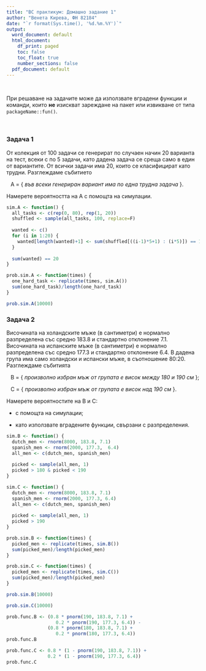 ```yaml
---
title: "ВС практикум: Домашно задание 1"
author: "Венета Кирева, ФН 82184"
date: "`r format(Sys.time(), '%d.%m.%Y')`"
output:
  word_document: default
  html_document:
    df_print: paged
    toc: false
    toc_float: true
    number_sections: false
  pdf_document: default
---
```


<br>

При решаване на задачите може да използвате вградени функции и команди, които **не** изискват зареждане на пакет или извикване от типа `packageName::fun()`.

<br>

### Задача 1

От колекция от 100 задачи се генерират по случаен начин 20 варианта на тест, всеки с по 5 задачи, като дадена задача се среща само в един от вариантите. От всички задачи има 20, които се класифицират като трудни. Разглеждаме събитието

$\;\;$ A = { *във всеки генериран вариант има по една трудна задача* }.

Намерете вероятността на A с помощта на симулации.

```r
sim.А <- function() {
  all_tasks <- c(rep(0, 80), rep(1, 20))
  shuffled <- sample(all_tasks, 100, replace=F)
  
  wanted <- c()
  for (i in 1:20) {
    wanted[length(wanted)+1] <- sum(shuffled[((i-1)*5+1) : (i*5)]) == 1
  }
  
  sum(wanted) == 20
}

prob.sim.A <- function(times) {
  one_hard_task <- replicate(times, sim.А())
  sum(one_hard_task)/length(one_hard_task)
}

prob.sim.A(10000)
```

### Задача 2

Височината на холандските мъже (в сантиметри) е нормално разпределена със средно 183.8 и стандартно отклонение 7.1. Височината на испанските мъже (в сантиметри) е нормално разпределена със средно 177.3 и стандартно отклонение 6.4. В дадена група има само холандски и испански мъже, в съотношение 80:20. Разглеждаме събитията

$\;\;$ B = { *произволно избран мъж от групата е висок между 180 и 190 см* };

$\;\;$ C = { *произволно избран мъж от групата е висок над 190 см* }.

Намерете вероятностите на B и C:

-   с помощта на симулации;

-   като използвате вградените функции, свързани с разпределения.

```r
sim.B <- function() {
  dutch_men <- rnorm(8000, 183.8, 7.1)
  spanish_men <- rnorm(2000, 177.3,  6.4)
  all_men <- c(dutch_men, spanish_men)
  
  picked <- sample(all_men, 1)
  picked > 180 & picked < 190 
}

sim.C <- function() {
  dutch_men <- rnorm(8000, 183.8, 7.1)
  spanish_men <- rnorm(2000, 177.3, 6.4)
  all_men <- c(dutch_men, spanish_men)
  
  picked <- sample(all_men, 1)
  picked > 190
}

prob.sim.B <- function(times) {
  picked_men <- replicate(times, sim.B())
  sum(picked_men)/length(picked_men)
}

prob.sim.C <- function(times) {
  picked_men <- replicate(times, sim.C())
  sum(picked_men)/length(picked_men)
}

prob.sim.B(10000)

prob.sim.C(10000)

prob.func.B <- (0.8 * pnorm(190, 183.8, 7.1) + 
                  0.2 * pnorm(190, 177.3, 6.4)) -
               (0.8 * pnorm(180, 183.8, 7.1) + 
                  0.2 * pnorm(180, 177.3, 6.4))
prob.func.B

prob.func.C <- 0.8 * (1 - pnorm(190, 183.8, 7.1)) + 
               0.2 * (1 - pnorm(190, 177.3, 6.4))
prob.func.C

```
